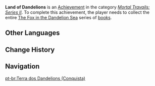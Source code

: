 {{Achievement Infobox
|title        = 
|id           = 80070
|order id     = 0070
|category     = Mortal Travails: Series II
|description  = Collect the entire "[[The Fox in the Dandelion Sea]]" series.
|requirements = 
|primogems    = 5
|tracking     = 
|topic        = Books
}}
'''Land of Dandelions''' is an [[Achievement]] in the category ''[[Mortal Travails: Series II]]''. To complete this achievement, the player needs to collect the entire [[The Fox in the Dandelion Sea]] series of [[books]].
<!--
==Trivia==

==Video Guides==
{{EVT
|video1   = 
|caption1 = 
}}
-->
==Other Languages==
{{Other Languages|default_hidden=1
|en      = Land of Dandelions
|zhs     = 蒲公英的故乡
|zhs_rm  = Púgōngyīng de Gùxiāng
|zht     = 蒲公英的故鄉
|zht_rm  = Púgōngyīng de Gùxiāng
|ja      = 蒲公英の故郷
|ja_rm   = Tanpopo no Furusato
|ko      = 민들레의 고향
|ko_rm   = 
|es      = Tierra del diente de león
|fr      = Terre des dents-de-lion
|ru      = Страна одуванчиков
|th      = ถิ่นกำเนิดของแดนดิไลออน
|th_rm   = 
|vi      = Quê Hương Bồ Công Anh
|de      = Land des Löwenzahns
|id      = Kampung Halaman Dandelion
|pt      = Terra dos Dandelions
}}

==Change History==
{{Change History|2.0}}
<!--
==References==
{{Reflist}}
-->
==Navigation==
{{Achievement Navbox|Mortal Travails: Series II}}
[[pt-br:Terra dos Dandelions (Conquista)]]
